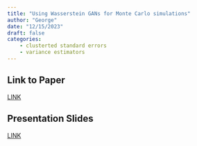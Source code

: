 ```yaml
---
title: "Using Wasserstein GANs for Monte Carlo simulations"
author: "George"
date: "12/15/2023"
draft: false
categories: 
    - clusterted standard errors
    - variance estimators
---
```


## Link to Paper
[LINK](https://github.com/HW-Econ/HW-Econ.github.io/blob/2f0b1a7f114664c175f10df65beed3d0af85ee1d/posts/files/when%20should%20you%20adjust%20cluster%20error.pdf)  

## Presentation Slides
[LINK]()
